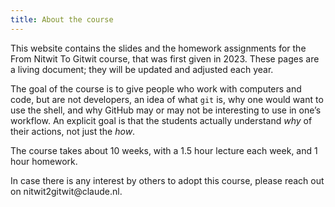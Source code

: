 ```yaml
---
title: About the course
---
```


This website contains the slides and the homework assignments for the From Nitwit To Gitwit course, that was first given in 2023.
These pages are a living document; they will be updated and adjusted each year.

The goal of the course is to give people who work with computers and code, but are not developers, an idea of what `git` is, why one would want to use the shell, and why GitHub may or may not be interesting to use in one's workflow.
An explicit goal is that the students actually understand _why_ of their actions, not just the _how_.

The course takes about 10 weeks, with a 1.5 hour lecture each week, and 1 hour homework.

In case there is any interest by others to adopt this course, please reach out on nitwit2gitwit@claude.nl.
